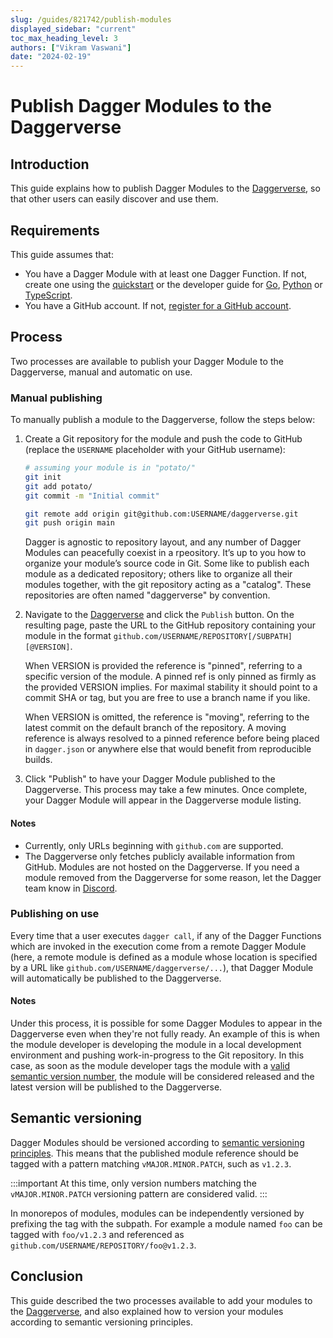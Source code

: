 ```yaml
---
slug: /guides/821742/publish-modules
displayed_sidebar: "current"
toc_max_heading_level: 3
authors: ["Vikram Vaswani"]
date: "2024-02-19"
---
```


# Publish Dagger Modules to the Daggerverse

## Introduction

This guide explains how to publish Dagger Modules to the [Daggerverse](https://daggerverse.dev), so that other users can easily discover and use them.

## Requirements

This guide assumes that:

- You have a Dagger Module with at least one Dagger Function. If not, create one using the [quickstart](../quickstart/822194-daggerize.mdx) or the developer guide for [Go](../developer-guide/go/525021-first-module.mdx), [Python](../developer-guide/python/419481-first-module.mdx) or [TypeScript](../developer-guide/typescript/506316-first-module.mdx).
- You have a GitHub account. If not, [register for a GitHub account](https://github.com/signup).

## Process

Two processes are available to publish your Dagger Module to the Daggerverse, manual and automatic on use.

### Manual publishing

To manually publish a module to the Daggerverse, follow the steps below:

1. Create a Git repository for the module and push the code to GitHub (replace the `USERNAME` placeholder with your GitHub username):

    ```sh
    # assuming your module is in "potato/"
    git init
    git add potato/
    git commit -m "Initial commit"

    git remote add origin git@github.com:USERNAME/daggerverse.git
    git push origin main
    ```

    Dagger is agnostic to repository layout, and any number of Dagger Modules can peacefully coexist in a rpeository. It’s up to you how to organize your module’s source code in Git. Some like to publish each module as a dedicated repository; others like to organize all their modules together, with the git repository acting as a "catalog". These repositories are often named "daggerverse" by convention.

1. Navigate to the [Daggerverse](https://daggerverse.dev) and click the `Publish` button. On the resulting page, paste the URL to the GitHub repository containing your module in the format `github.com/USERNAME/REPOSITORY[/SUBPATH][@VERSION]`.

    When VERSION is provided the reference is "pinned", referring to a specific version of the module. A pinned ref is only pinned as firmly as the provided VERSION implies. For maximal stability it should point to a commit SHA or tag, but you are free to use a branch name if you like.

    When VERSION is omitted, the reference is "moving", referring to the latest commit on the default branch of the repository. A moving reference is always resolved to a pinned reference before being placed in `dagger.json` or anywhere else that would benefit from reproducible builds.

1. Click "Publish" to have your Dagger Module published to the Daggerverse. This process may take a few minutes. Once complete, your Dagger Module will appear in the Daggerverse module listing.

#### Notes

- Currently, only URLs beginning with `github.com` are supported.
- The Daggerverse only fetches publicly available information from GitHub. Modules are not hosted on the Daggerverse. If you need a module removed from the Daggerverse for some reason, let the Dagger team know in [Discord](https://discord.gg/dagger-io).

### Publishing on use

Every time that a user executes `dagger call`, if any of the Dagger Functions which are invoked in the execution come from a remote Dagger Module (here, a remote module is defined as a module whose location is specified by a URL like `github.com/USERNAME/daggerverse/...`), that Dagger Module will automatically be published to the Daggerverse.

#### Notes

Under this process, it is possible for some Dagger Modules to appear in the Daggerverse even when they're not fully ready. An example of this is when the module developer is developing the module in a local development environment and pushing work-in-progress to the Git repository. In this case, as soon as the module developer tags the module with a [valid semantic version number](#semantic-versioning), the module will be considered released and the latest version will be published to the Daggerverse.

## Semantic versioning

Dagger Modules should be versioned according to [semantic versioning principles](https://semver.org/). This means that the published module reference should be tagged with a pattern matching `vMAJOR.MINOR.PATCH`, such as `v1.2.3`.

:::important
At this time, only version numbers matching the `vMAJOR.MINOR.PATCH` versioning pattern are considered valid.
:::

In monorepos of modules, modules can be independently versioned by prefixing the tag with the subpath. For example a module named `foo` can be tagged with `foo/v1.2.3` and referenced as `github.com/USERNAME/REPOSITORY/foo@v1.2.3`.

## Conclusion

This guide described the two processes available to add your modules to the [Daggerverse](https://daggerverse.dev), and also explained how to version your modules according to semantic versioning principles.
